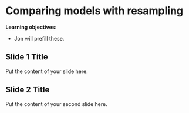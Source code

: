 # Comparing models with resampling

**Learning objectives:**

- Jon will prefill these.

## Slide 1 Title

Put the content of your slide here.

## Slide 2 Title

Put the content of your second slide here.
